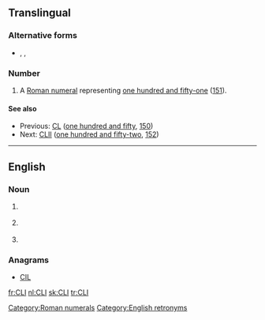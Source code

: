 {{also|cli}}
==Translingual==

===Alternative forms===
* {{sense|roman numeral}} {{l|mul|cli}}, {{l|mul|CXXXXXI}}, {{l|mul|cxxxxxi}}

===Number===
{{mul-number}}

# A [[Roman numeral]] representing [[one hundred and fifty-one]] ([[151]]).

====See also====
* Previous: [[CL]] ([[one hundred and fifty]], [[150]])
* Next: [[CLII]] ([[one hundred and fifty-two]], [[152]])

[[Category:Roman numerals]]

----

==English==

===Noun===
{{en-initialism}}

# {{label|en|computing}} {{initialism of|Common Language Infrastructure|nodot=1|lang=en}} {{gloss|for [[.NET]].}}
# {{label|en|computing}} {{initialism of|command line interface|Command-Line Interface|nodot=1|lang=en}} {{gloss|– a way to communicate with a computer in the absence of a [[GUI]].}}
# {{label|en|computing}} {{initialism of|command-line interpreter|Command-Line Interpreter|lang=en}}

===Anagrams===
* [[CIL]]

[[Category:English retronyms]]

[[fr:CLI]]
[[nl:CLI]]
[[sk:CLI]]
[[tr:CLI]]